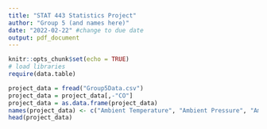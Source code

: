 ---
title: "STAT 443 Statistics Project"
author: "Group 5 (and names here)"
date: "2022-02-22" #change to due date
output: pdf_document
---

```{r setup, include=FALSE}
knitr::opts_chunk$set(echo = TRUE)
# load libraries
require(data.table)
```


```{r load data}
project_data = fread("Group5Data.csv")
project_data = project_data[,-"CO"]
project_data = as.data.frame(project_data)
names(project_data) <- c("Ambient Temperature", "Ambient Pressure", "Ambient Humidity", "Air Filter Difference Pressure", "Gas Turbine Exhaust Pressure", "Turbine Inlet temperature", "Turbine After Temperature", "Compressor Discharge Pressure", "Turbine Energy Yield", "Nitrogen Oxides")
head(project_data)
```

